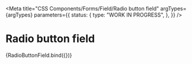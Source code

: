 
<Meta
  title="CSS Components/Forms/Field/Radio button field"
  argTypes={argTypes}
  parameters={{
    status: {
      type: "WORK IN PROGRESS",
    },
  }}
/>

# Radio button field

<Canvas>
  <Story name="Radio button field" args={defaultArgs}>
    {RadioButtonField.bind({})}
  </Story>
</Canvas>

<ArgsTable story="Radio button field" />
